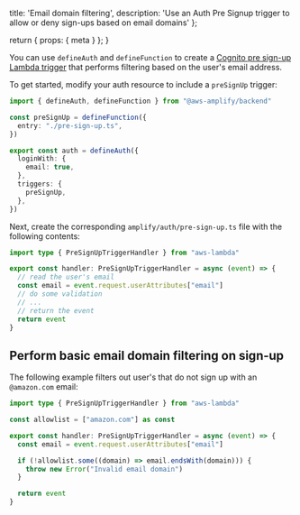   title: 'Email domain filtering',
  description:
    'Use an Auth Pre Signup trigger to allow or deny sign-ups based on email domains'
};

  return {
    props: {
      meta
    }
  };
}

You can use `defineAuth` and `defineFunction` to create a [Cognito pre sign-up Lambda trigger](https://docs.aws.amazon.com/cognito/latest/developerguide/user-pool-lambda-pre-sign-up.html) that performs filtering based on the user's email address.

To get started, modify your auth resource to include a `preSignUp` trigger:

```ts title="amplify/auth/resource.ts"
import { defineAuth, defineFunction } from "@aws-amplify/backend"

const preSignUp = defineFunction({
  entry: "./pre-sign-up.ts",
})

export const auth = defineAuth({
  loginWith: {
    email: true,
  },
  triggers: {
    preSignUp,
  },
})
```

Next, create the corresponding `amplify/auth/pre-sign-up.ts` file with the following contents:

```ts title="amplify/auth/pre-sign-up.ts"
import type { PreSignUpTriggerHandler } from "aws-lambda"

export const handler: PreSignUpTriggerHandler = async (event) => {
  // read the user's email
  const email = event.request.userAttributes["email"]
  // do some validation
  // ...
  // return the event
  return event
}
```

## Perform basic email domain filtering on sign-up

The following example filters out user's that do not sign up with an `@amazon.com` email:

```ts title="amplify/auth/pre-sign-up.ts"
import type { PreSignUpTriggerHandler } from "aws-lambda"

const allowlist = ["amazon.com"] as const

export const handler: PreSignUpTriggerHandler = async (event) => {
  const email = event.request.userAttributes["email"]

  if (!allowlist.some((domain) => email.endsWith(domain))) {
    throw new Error("Invalid email domain")
  }

  return event
}
```

